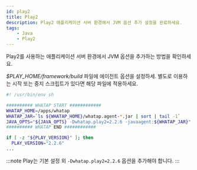 ```yaml
---
id: play2
title: Play2
description: Play2 애플리케이션 서버 환경에서 JVM 옵션 추가 설정을 완료하세요.
tags:
    - Java
    - Play2
---
```


Play2를 사용하는 애플리케이션 서버 환경에서 JVM 옵션을 추가하는 방법을 확인하세요. 

*$PLAY_HOME/framework/build* 파일에 에이전트 옵션을 설정하세. 별도로 이용하는 시작 또는 중지 스크립트가 있다면 해당 파일에 적용하세요.

```bash title=$PLAY_HOME/framework/build {6} showLineNumbers
#! /usr/bin/env sh

########## WHATAP START ############
WHATAP_HOME=/apps/whatap
WHATAP_JAR=`ls ${WHATAP_HOME}/whatap.agent-*.jar | sort | tail -1`
JAVA_OPTS="${JAVA_OPTS} -Dwhatap.play2=2.2.6 -javaagent:${WHATAP_JAR}"
########## WHATAP END ############

if [ -z "${PLAY_VERSION}" ]; then
  PLAY_VERSION="2.2.6"
...
```

:::note
Play는 기본 설정 외 ```-Dwhatap.play2=2.2.6``` 옵션을 추가해야 합니다.
:::